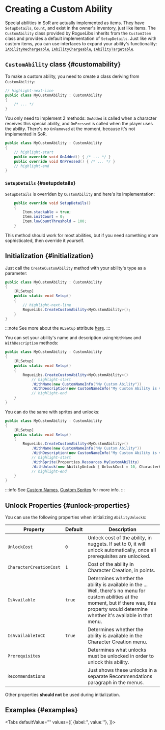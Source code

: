 # Creating a Custom Ability

Special abilities in SoR are actually implemented as items. They have `SetupDetails`, `Count`, and exist in the owner's inventory, just like items. The `CustomAbility` class provided by RogueLibs inherits from the `CustomItem` class and provides a default implementation of `SetupDetails`. Just like with custom items, you can use interfaces to expand your ability's functionality: [`IAbilityRechargeable`](./rechargeable-abilities.mdx), [`IAbilityChargeable`](./chargeable-abilities.mdx), [`IAbilityTargetable`](./targetable-abilities.mdx).


## `CustomAbility` class {#customability}
To make a custom ability, you need to create a class deriving from `CustomAbility`:

```csharp title="MyCustomAbility.cs"
// highlight-next-line
public class MyCustomAbility : CustomAbility
{
    /* ... */
}
```

You only need to implement 2 methods: `OnAdded` is called when a character receives this special ability, and `OnPressed` is called when the player uses the ability. There's no `OnRemoved` at the moment, because it's not implemented in SoR.

```csharp title="MyCustomAbility.cs"
public class MyCustomAbility : CustomAbility
{
    // highlight-start
    public override void OnAdded() { /* ... */ }
    public override void OnPressed() { /* ... */ }
    // highlight-end
}
```

### `SetupDetails` {#setupdetails}

`SetupDetails` is overriden by `CustomAbility` and here's its implementation:

```csharp
    public override void SetupDetails()
    {
        Item.stackable = true;
        Item.initCount = 0;
        Item.lowCountThreshold = 100;
    }
```

This method should work for most abilities, but if you need something more sophisticated, then override it yourself.

## Initialization {#initialization}

Just call the `CreateCustomAbility` method with your ability's type as a parameter:

```csharp title="MyCustomAbility.cs"
public class MyCustomAbility : CustomAbility
{
    [RLSetup]
    public static void Setup()
    {
        // highlight-next-line
        RogueLibs.CreateCustomAbility<MyCustomAbility>();
    }
}
```

:::note
See more about the `RLSetup` attribute [here](../misc/utilities#rlsetup).
:::

You can set your ability's name and description using `WithName` and `WithDescription` methods:

```csharp title="MyCustomAbility.cs"
public class MyCustomAbility : CustomAbility
{
    [RLSetup]
    public static void Setup()
    {
        RogueLibs.CreateCustomAbility<MyCustomAbility>()
            // highlight-start
            .WithName(new CustomNameInfo("My Custom Ability"))
            .WithDescription(new CustomNameInfo("My Custom Ability is very cool and does a lot of great stuff"));
            // highlight-end
    }
}
```

You can do the same with sprites and unlocks:

```csharp title="MyCustomAbility.cs"
public class MyCustomAbility : CustomAbility
{
    [RLSetup]
    public static void Setup()
    {
        RogueLibs.CreateCustomAbility<MyCustomAbility>()
            .WithName(new CustomNameInfo("My Custom Ability"))
            .WithDescription(new CustomNameInfo("My Custom Ability is very cool and does a lot of great stuff"));
            // highlight-start
            .WithSprite(Properties.Resources.MyCustomAbility)
            .WithUnlock(new AbilityUnlock { UnlockCost = 10, CharacterCreationCost = 5 });
            // highlight-end
    }
}
```

:::info
See [Custom Names](../../names/custom-names), [Custom Sprites](../../custom-sprites) for more info.
:::

## Unlock Properties {#unlock-properties}

You can use the following properties when initializing `AbilityUnlock`s:

Property                | Default | Description
------------------------|---------|------------
`UnlockCost`            | `0`     | Unlock cost of the ability, in nuggets. If set to 0, it will unlock automatically, once all prerequisites are unlocked.
`CharacterCreationCost` | `1`     | Cost of the ability in Character Creation, in points.
`IsAvailable`           | `true`  | Determines whether the ability is available in the ... Well, there's no menu for custom abilities at the moment, but if there was, this property would determine whether it's available in that menu.
`IsAvailableInCC`       | `true`  | Determines whether the ability is available in the Character Creation menu.
`Prerequisites`         |         | Determines what unlocks must be unlocked in order to unlock this ability.
`Recommendations`       |         | Just shows these unlocks in a separate Recommendations paragraph in the menus.

Other properties **should not** be used during initialization.

## Examples {#examples}

<Tabs defaultValue=""
  values={[
    {label:'', value:''},
  ]}>
<TabItem value="">

```csharp title=""

```

</TabItem>
</Tabs>
